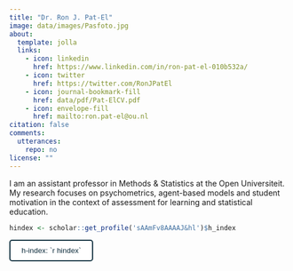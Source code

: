 ---
title: "Dr. Ron J. Pat-El"
image: data/images/Pasfoto.jpg
about:
  template: jolla
  links:
    - icon: linkedin
      href: https://www.linkedin.com/in/ron-pat-el-010b532a/
    - icon: twitter
      href: https://twitter.com/RonJPatEl
    - icon: journal-bookmark-fill
      href: data/pdf/Pat-ElCV.pdf
    - icon: envelope-fill
      href: mailto:ron.pat-el@ou.nl
citation: false
comments: 
  utterances: 
    repo: no
license: ""
---
I am an assistant professor in Methods & Statistics at the Open Universiteit.
My research focuses on psychometrics, agent-based models and student motivation in the context of assessment for learning and statistical education.

```{=html}

<style>
.h-index {
  background-color: white;
  color: #0F2E3D;
  padding: 10px 20px;
  text-decoration: none;
  cursor: pointer;
  border-style: solid;
  border-color: #0F2E3D;;
  border-radius: 5px;
}
</style>
```

```{r echo=FALSE}
hindex <- scholar::get_profile('sAAmFv8AAAAJ&hl')$h_index
```


```{=html}
<a target="_blank" href="https://scholar.google.com/citations?user=sAAmFv8AAAAJ&hl=en">
  <button class="h-index">h-index: `r hindex`</button>
</a>

```